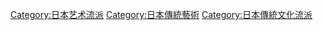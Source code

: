 [[Category:日本艺术流派|Category:日本艺术流派]]
[[Category:日本傳統藝術|Category:日本傳統藝術]]
[[Category:日本傳統文化流派|Category:日本傳統文化流派]]
